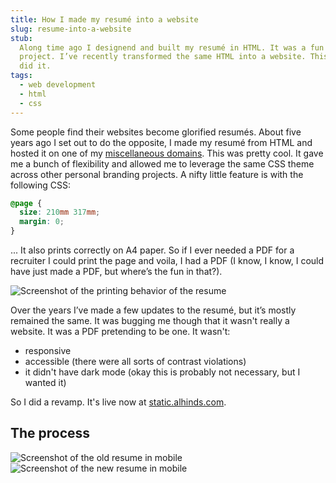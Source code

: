 ```yaml
---
title: How I made my resumé into a website
slug: resume-into-a-website
stub:
  Along time ago I designend and built my resumé in HTML. It was a fun little
  project. I’ve recently transformed the same HTML into a website. This is how I
  did it.
tags:
  - web development
  - html
  - css
---
```


Some people find their websites become glorified resumés. About five years ago I
set out to do the opposite, I made my resumé from HTML and hosted it on one of
my [miscellaneous domains](https://misc.alhinds.com/resume). This was pretty
cool. It gave me a bunch of flexibility and allowed me to leverage the same CSS
theme across other personal branding projects. A nifty little feature is with
the following CSS:

```css
@page {
  size: 210mm 317mm;
  margin: 0;
}
```

... It also prints correctly on A4 paper. So if I ever needed a PDF for a
recruiter I could print the page and voila, I had a PDF (I know, I know, I could
have just made a PDF, but where’s the fun in that?).

<img
  src="https://static.alhinds.com/resume-into-a-website/print.png"
  alt="Screenshot of the printing behavior of the resume"
/>

Over the years I’ve made a few updates to the resumé, but it’s mostly remained
the same. It was bugging me though that it wasn't really a website. It was a PDF
pretending to be one. It wasn't:

- responsive
- accessible (there were all sorts of contrast violations)
- it didn't have dark mode (okay this is probably not necessary, but I wanted
  it)

So I did a revamp. It's live now at
[static.alhinds.com](https://static.alhinds.com).

## The process

<div>
  <img
    src="https://static.alhinds.com/resume-into-a-website/mobile-before.png"
    alt="Screenshot of the old resume in mobile"
    class="w-1/2"
  />
  <img
    src="https://static.alhinds.com/resume-into-a-website/mobile.png"
    alt="Screenshot of the new resume in mobile"
    class="w-1/2"
  />
</div>
